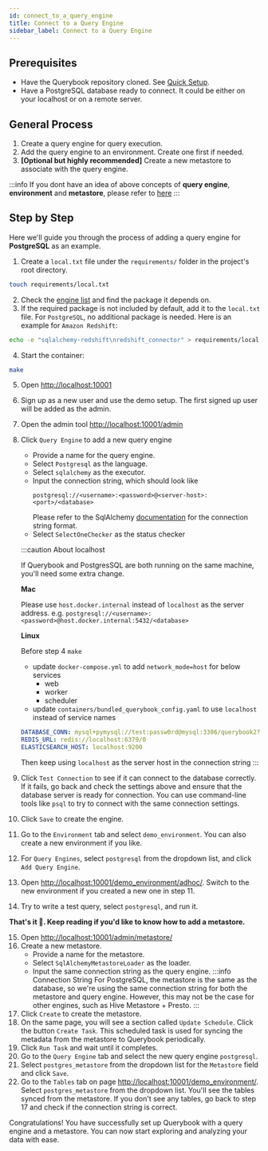 ```yaml
---
id: connect_to_a_query_engine
title: Connect to a Query Engine
sidebar_label: Connect to a Query Engine
---
```


## Prerequisites

-   Have the Querybook repository cloned. See [Quick Setup](./quick_setup.mdx).
-   Have a PostgreSQL database ready to connect. It could be either on your localhost or on a remote server.

## General Process

1. Create a query engine for query execution.
2. Add the query engine to an environment. Create one first if needed.
3. **[Optional but highly recommended]** Create a new metastore to associate with the query engine.

:::info
If you dont have an idea of above concepts of **query engine**, **environment** and **metastore**, please refer to [here](../configurations/general_config#environment)
:::

## Step by Step

Here we'll guide you through the process of adding a query engine for **PostgreSQL** as an example.

1. Create a `local.txt` file under the `requirements/` folder in the project's root directory.

```bash
touch requirements/local.txt
```

2. Check the [engine list](https://www.querybook.org/docs/setup_guide/connect_to_query_engines#all-query-engines) and find the package it depends on.
3. If the required package is not included by default, add it to the `local.txt` file. For `PostgreSQL`, no additional package is needed. Here is an example for `Amazon Redshift`:

```bash
echo -e "sqlalchemy-redshift\nredshift_connector" > requirements/local.txt
```

4. Start the container:

```bash
make
```

5. Open [http://localhost:10001](http://localhost:10001)
6. Sign up as a new user and use the demo setup. The first signed up user will be added as the admin.
7. Open the admin tool [http://localhost:10001/admin](http://localhost:10001/admin)
8. Click `Query Engine` to add a new query engine

    - Provide a name for the query engine.
    - Select `Postgresql` as the language.
    - Select `sqlalchemy` as the executor.
    - Input the connection string, which should look like
        ```
        postgresql://<username>:<password>@<server-host>:<port>/<database>
        ```
        Please refer to the SqlAlchemy [documentation](https://docs.sqlalchemy.org/en/20/core/engines.html#postgresql) for the connection string format.
    - Select `SelectOneChecker` as the status checker

    :::caution About localhost

    If Querybook and PostgresSQL are both running on the same machine, you'll need some extra change.

    **Mac**

    Please use `host.docker.internal` instead of `localhost` as the server address. e.g. `postgresql://<username>:<password>@host.docker.internal:5432/<database>`

    **Linux**

    Before step 4 `make`

    - update `docker-compose.yml` to add `network_mode=host` for below services
        - web
        - worker
        - scheduler
    - update `containers/bundled_querybook_config.yaml` to use `localhost` instead of service names

    ```yaml
    DATABASE_CONN: mysql+pymysql://test:passw0rd@mysql:3306/querybook2?charset=utf8mb4
    REDIS_URL: redis://localhost:6379/0
    ELASTICSEARCH_HOST: localhost:9200
    ```

    Then keep using `localhost` as the server host in the connection string
    :::

9. Click `Test Connection` to see if it can connect to the database correctly. If it fails, go back and check the settings above and ensure that the database server is ready for connection. You can use command-line tools like `psql` to try to connect with the same connection settings.
10. Click `Save` to create the engine.
11. Go to the `Environment` tab and select `demo_environment`. You can also create a new environment if you like.
12. For `Query Engines`, select `postgresql` from the dropdown list, and click `Add Query Engine`.
13. Open [http://localhost:10001/demo_environment/adhoc/](http://localhost:10001/demo_environment/adhoc/). Switch to the new environment if you created a new one in step 11.
14. Try to write a test query, select `postgresql`, and run it.

**That's it 🎉. Keep reading if you'd like to know how to add a metastore.**

15. Open [http://localhost:10001/admin/metastore/](http://localhost:10001/admin/metastore/)
16. Create a new metastore.
    -   Provide a name for the metastore.
    -   Select `SqlAlchemyMetastoreLoader` as the loader.
    -   Input the same connection string as the query engine.
        :::info Connection String
        For PostgreSQL, the metastore is the same as the database, so we're using the same connection string for both the metastore and query engine. However, this may not be the case for other engines, such as Hive Metastore + Presto.
        :::
17. Click `Create` to create the metastore.
18. On the same page, you will see a section called `Update Schedule`. Click the button `Create Task`. This scheduled task is used for syncing the metadata from the metastore to Querybook periodically.
19. Click `Run Task` and wait until it completes.
20. Go to the `Query Engine` tab and select the new query engine `postgresql`.
21. Select `postgres_metastore` from the dropdown list for the `Metastore` field and click `Save`.
22. Go to the `Tables` tab on page [http://localhost:10001/demo_environment/](http://localhost:10001/admin/metastore/). Select `postgres_metastore` from the dropdown list. You'll see the tables synced from the metastore. If you don't see any tables, go back to step 17 and check if the connection string is correct.

Congratulations! You have successfully set up Querybook with a query engine and a metastore. You can now start exploring and analyzing your data with ease.
